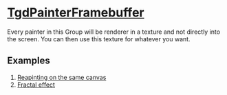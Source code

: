 # [TgdPainterFramebuffer](docs/classes/TgdPainterFramebuffer.html)

Every painter in this Group will be renderer in a texture and not directly into
the screen. You can then use this texture for whatever you want.

## Examples

1. [Reapinting on the same canvas](#/articles/painter/framebuffer/example1)
2. [Fractal effect](#/articles/painter/framebuffer/example2)
